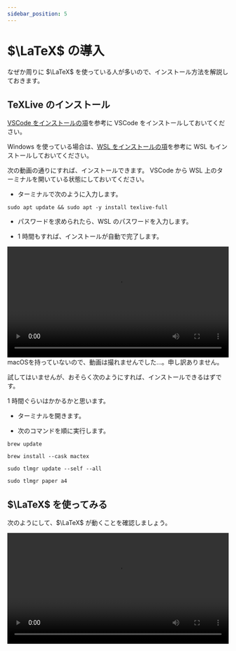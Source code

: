 ```yaml
---
sidebar_position: 5
---
```



# $\LaTeX$ の導入

なぜか周りに $\LaTeX$ を使っている人が多いので、インストール方法を解説しておきます。

## TeXLive のインストール

[VSCode をインストールの項](/docs/03extras/1vscode/)を参考に VSCode をインストールしておいてください。

Windows を使っている場合は、[WSL をインストールの項](/docs/03extras/2wsl/)を参考に WSL もインストールしておいてください。

<Tabs groupId="os">
  <TabItem value="win-and-ubuntu" label="Windows 及び Ubuntu">

次の動画の通りにすれば、インストールできます。 VSCode から WSL 上のターミナルを開いている状態にしておいてください。

- ターミナルで次のように入力します。

```shell
sudo apt update && sudo apt -y install texlive-full
```

- パスワードを求められたら、WSL のパスワードを入力します。

- 1 時間もすれば、インストールが自動で完了します。

<video src={installTexLive} controls width="100%" />

:::tip
もし途中でエラーが出てしまったら、もう一度次のコマンドを実行してください。

```shell
sudo apt -y install texlive-full
```

このとき `dpkg was interrupted, you must manually run 'sudo dpkg --configure -a' to correct the problem.` などと表示されたら、言われたとおりに次のコマンドを順に実行してみましょう。大体、これでうまくいきます。

```shell
sudo dpkg --configure -a
```

```shell
sudo apt -y install texlive-full
```

![インストール時のエラー](./tex_error.png)
:::

  </TabItem>
  <TabItem value="mac" label="macOS">
macOSを持っていないので、動画は撮れませんでした…。申し訳ありません。

試してはいませんが、おそらく次のようにすれば、インストールできるはずです。

1 時間ぐらいはかかるかと思います。

- ターミナルを開きます。

- 次のコマンドを順に実行します。

```shell
brew update
```

```shell
brew install --cask mactex
```

```shell
sudo tlmgr update --self --all
```

```shell
sudo tlmgr paper a4
```

  </TabItem>
</Tabs>

## $\LaTeX$ を使ってみる

次のようにして、$\LaTeX$ が動くことを確認しましょう。

<video src={typesetTex} controls width="100%" />

- `sample.tex` という名前のファイルを作る。
- `sample.tex` の中に次のように記述する。

```tex
\documentclass{jlreq}
\begin{document}
  サンプルテキスト
  $$
  a^2+b^2=c^2
  $$
\end{document}
```

- ターミナル上で次のコマンドを実行する。

```shell
lualatex sample.tex
```

- `sample.pdf` という名前のファイルができるので、それを開く。

:::tip
Mac を使っている場合は、バックスラッシュ（ `\` ）は、`Alt` を押しながら `¥` を押せば、打つことができます。
:::

:::tip
LuaLaTeX 以外も使うことができます。pLaTeX で jsarticle を使う例も載せておきます。

`sample.tex` の中は次のようにする。

```tex
\documentclass{jsarticle}
\begin{document}
  サンプルテキスト
  $$
  a^2+b^2=c^2
  $$
\end{document}
```

- ターミナル上で次のコマンドを順に実行する。

```shell
platex sample.tex
```

```shell
dvipdfmx sample.dvi
```

:::
